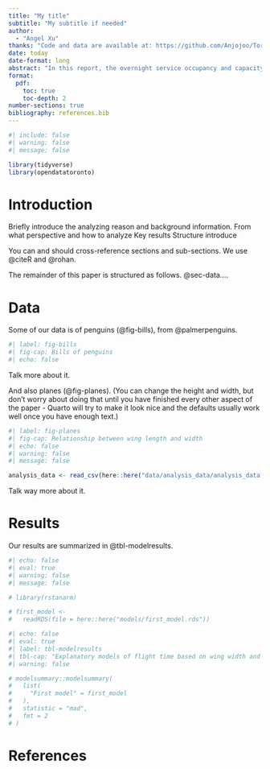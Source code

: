 ```yaml
---
title: "My title"
subtitle: "My subtitle if needed"
author: 
  - "Angel Xu"
thanks: "Code and data are available at: https://github.com/Anjojoo/Toronto-Overnight-Servive-Occupancy-Capacity."
date: today
date-format: long
abstract: "In this report, the overnight service occupancy and capacity of Toronto is analyzed. "
format: 
  pdf: 
    toc: true
    toc-depth: 2
number-sections: true
bibliography: references.bib
---
```


```r
#| include: false
#| warning: false
#| message: false

library(tidyverse)
library(opendatatoronto)
```


# Introduction

Briefly introduce the analyzing reason and background information.
From what perspective and how to analyze
Key results
Structure introduce

You can and should cross-reference sections and sub-sections. We use @citeR and @rohan.

The remainder of this paper is structured as follows. @sec-data....



# Data {#sec-data}

Some of our data is of penguins (@fig-bills), from @palmerpenguins.

```r
#| label: fig-bills
#| fig-cap: Bills of penguins
#| echo: false


```

Talk more about it.

And also planes (@fig-planes). (You can change the height and width, but don't worry about doing that until you have finished every other aspect of the paper - Quarto will try to make it look nice and the defaults usually work well once you have enough text.)

```r
#| label: fig-planes
#| fig-cap: Relationship between wing length and width
#| echo: false
#| warning: false
#| message: false

analysis_data <- read_csv(here::here("data/analysis_data/analysis_data.csv"))


```

Talk way more about it. 




# Results

Our results are summarized in @tbl-modelresults.

```r
#| echo: false
#| eval: true
#| warning: false
#| message: false

# library(rstanarm)

# first_model <-
#   readRDS(file = here::here("models/first_model.rds"))
```

```r
#| echo: false
#| eval: true
#| label: tbl-modelresults
#| tbl-cap: "Explanatory models of flight time based on wing width and wing length"
#| warning: false

# modelsummary::modelsummary(
#   list(
#     "First model" = first_model
#   ),
#   statistic = "mad",
#   fmt = 2
# )
```





\newpage


# References


